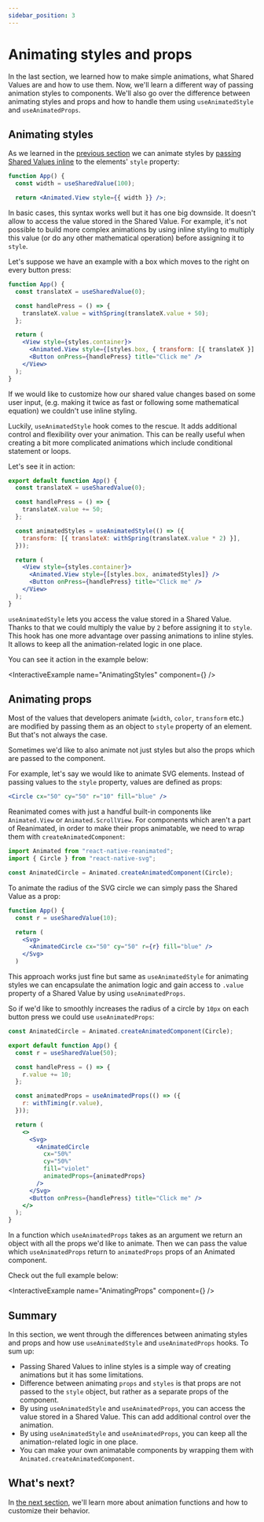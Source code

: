 ```yaml
---
sidebar_position: 3
---
```



# Animating styles and props

In the last section, we learned how to make simple animations, what Shared Values are and how to use them. Now, we'll learn a different way of passing animation styles to components. We'll also go over the difference between animating styles and props and how to handle them using `useAnimatedStyle` and `useAnimatedProps`.

## Animating styles

As we learned in the [previous section](/docs/fundamentals/your-first-animation) we can animate styles by [passing Shared Values inline](/docs/fundamentals/glossary#animations-in-inline-styling) to the elements' `style` property:

```jsx
function App() {
  const width = useSharedValue(100);

  return <Animated.View style={{ width }} />;
```

In basic cases, this syntax works well but it has one big downside. It doesn't allow to access the value stored in the Shared Value. For example, it's not possible to build more complex animations by using inline styling to multiply this value (or do any other mathematical operation) before assigning it to `style`.

Let's suppose we have an example with a box which moves to the right on every button press:

```jsx {5,10}
function App() {
  const translateX = useSharedValue(0);

  const handlePress = () => {
    translateX.value = withSpring(translateX.value + 50);
  };

  return (
    <View style={styles.container}>
      <Animated.View style={[styles.box, { transform: [{ translateX }] }]} />
      <Button onPress={handlePress} title="Click me" />
    </View>
  );
}
```

If we would like to customize how our shared value changes based on some user input, (e.g. making it twice as fast or following some mathematical equation) we couldn't use inline styling.

Luckily, `useAnimatedStyle` hook comes to the rescue. It adds additional control and flexibility over your animation. This can be really useful when creating a bit more complicated animations which include conditional statement or loops.

Let's see it in action:

```jsx {8-10,14}
export default function App() {
  const translateX = useSharedValue(0);

  const handlePress = () => {
    translateX.value += 50;
  };

  const animatedStyles = useAnimatedStyle(() => ({
    transform: [{ translateX: withSpring(translateX.value * 2) }],
  }));

  return (
    <View style={styles.container}>
      <Animated.View style={[styles.box, animatedStyles]} />
      <Button onPress={handlePress} title="Click me" />
    </View>
  );
}
```

`useAnimatedStyle` lets you access the value stored in a Shared Value. Thanks to that we could multiply the value by `2` before assigning it to `style`. This hook has one more advantage over passing animations to inline styles. It allows to keep all the animation-related logic in one place.

You can see it action in the example below:

<InteractiveExample name="AnimatingStyles" component={<AnimatingStyles />} />

## Animating props

Most of the values that developers animate (`width`, `color`, `transform` etc.) are modified by passing them as an object to `style` property of an element. But that's not always the case.

Sometimes we'd like to also animate not just styles but also the props which are passed to the component.

For example, let's say we would like to animate SVG elements. Instead of passing values to the `style` property, values are defined as props:

```jsx
<Circle cx="50" cy="50" r="10" fill="blue" />
```

Reanimated comes with just a handful built-in components like `Animated.View` or `Animated.ScrollView`. For components which aren't a part of Reanimated, in order to make their props animatable, we need to wrap them with `createAnimatedComponent`:

```jsx
import Animated from "react-native-reanimated";
import { Circle } from "react-native-svg";

const AnimatedCircle = Animated.createAnimatedComponent(Circle);
```

To animate the radius of the SVG circle we can simply pass the Shared Value as a prop:

```jsx {6}
function App() {
  const r = useSharedValue(10);

  return (
    <Svg>
      <AnimatedCircle cx="50" cy="50" r={r} fill="blue" />
    </Svg>
  )
```

This approach works just fine but same as `useAnimatedStyle` for animating styles we can encapsulate the animation logic and gain access to `.value` property of a Shared Value by using `useAnimatedProps`.

So if we'd like to smoothly increases the radius of a circle by `10px` on each button press we could use `useAnimatedProps`:

```jsx {10-12,21}
const AnimatedCircle = Animated.createAnimatedComponent(Circle);

export default function App() {
  const r = useSharedValue(50);

  const handlePress = () => {
    r.value += 10;
  };

  const animatedProps = useAnimatedProps(() => ({
    r: withTiming(r.value),
  }));

  return (
    <>
      <Svg>
        <AnimatedCircle
          cx="50%"
          cy="50%"
          fill="violet"
          animatedProps={animatedProps}
        />
      </Svg>
      <Button onPress={handlePress} title="Click me" />
    </>
  );
}
```

In a function which `useAnimatedProps` takes as an argument we return an object with all the props we'd like to animate. Then we can pass the value which `useAnimatedProps` return to `animatedProps` props of an Animated component.

Check out the full example below:

<InteractiveExample name="AnimatingProps" component={<AnimatingProps />} />

## Summary

In this section, we went through the differences between animating styles and props and how use `useAnimatedStyle` and `useAnimatedProps` hooks. To sum up:

- Passing Shared Values to inline styles is a simple way of creating animations but it has some limitations.
- Difference between animating `props` and `styles` is that props are not passed to the `style` object, but rather as a separate props of the component.
- By using `useAnimatedStyle` and `useAnimatedProps`, you can access the value stored in a Shared Value. This can add additional control over the animation.
- By using `useAnimatedStyle` and `useAnimatedProps`, you can keep all the animation-related logic in one place.
- You can make your own animatable components by wrapping them with `Animated.createAnimatedComponent`.

## What's next?

In [the next section](applying-modifiers), we'll learn more about animation functions and how to customize their behavior.
